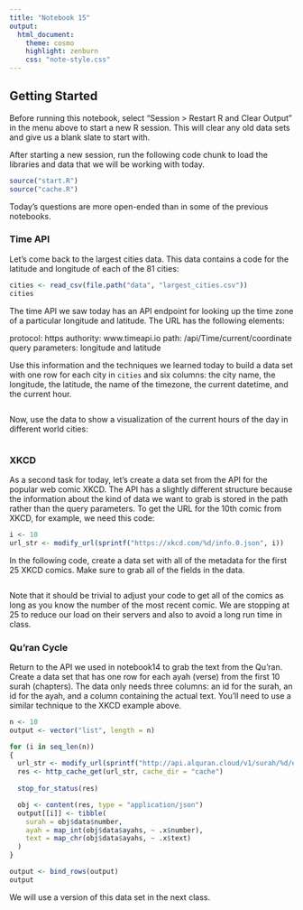 ```yaml
---
title: "Notebook 15"
output:
  html_document:
    theme: cosmo
    highlight: zenburn
    css: "note-style.css"
---
```


## Getting Started

Before running this notebook, select "Session > Restart R and Clear Output" in
the menu above to start a new R session. This will clear any old data sets and
give us a blank slate to start with.

After starting a new session, run the following code chunk to load the
libraries and data that we will be working with today.

```r
source("start.R")
source("cache.R")
```

Today's questions are more open-ended than in some of the previous notebooks.

### Time API

Let's come back to the largest cities data. This data contains a code for the
latitude and longitude of each of the 81 cities:

```r
cities <- read_csv(file.path("data", "largest_cities.csv"))
cities
```

The time API we saw today has an API endpoint for looking up the time zone of
a particular longitude and latitude. The URL has the following elements:

  protocol:            https
  authority:           www.timeapi.io
  path:                /api/Time/current/coordinate 
  query parameters:    longitude and latitude
  
Use this information and the techniques we learned today to build a data set 
with one row for each city in `cities` and six columns: the city name, the
longitude, the latitude, the name of the timezone, the current datetime, and
the current hour.

```r

```

Now, use the data to show a visualization of the current hours of the day in 
different world cities:

```r

```

### XKCD

As a second task for today, let's create a data set from the API for the popular
web comic XKCD. The API has a slightly different structure because the
information about the kind of data we want to grab is stored in the path rather
than the query parameters. To get the URL for the 10th comic from XKCD, for
example, we need this code:

```r
i <- 10
url_str <- modify_url(sprintf("https://xkcd.com/%d/info.0.json", i))
```

In the following code, create a data set with all of the metadata for the first
25 XKCD comics. Make sure to grab all of the fields in the data. 

```r

```

Note that it should be trivial to adjust your code to get all of the comics as
long as you know the number of the most recent comic. We are stopping at 25 
to reduce our load on their servers and also to avoid a long run time in class.

### Qu'ran Cycle

Return to the API we used in notebook14 to grab the text from the Qu'ran. 
Create a data set that has one row for each ayah (verse) from the first 10 
surah (chapters). The data only needs three columns: an id for the surah, an
id for the ayah, and a column containing the actual text. You'll need to use a
similar technique to the XKCD example above.

```r
n <- 10
output <- vector("list", length = n)

for (i in seq_len(n))
{
  url_str <- modify_url(sprintf("http://api.alquran.cloud/v1/surah/%d/en.asad", i))
  res <- http_cache_get(url_str, cache_dir = "cache")
  
  stop_for_status(res)

  obj <- content(res, type = "application/json")
  output[[i]] <- tibble(
    surah = obj$data$number,
    ayah = map_int(obj$data$ayahs, ~ .x$number),
    text = map_chr(obj$data$ayahs, ~ .x$text)
  )
}

output <- bind_rows(output)
output
```

We will use a version of this data set in the next class.


